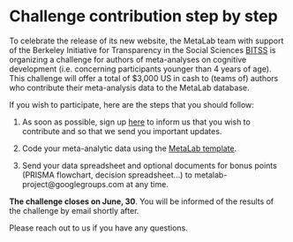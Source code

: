 # Challenge contribution step by step

To celebrate the release of its new website, the MetaLab team with support of the Berkeley Initiative for Transparency in the Social Sciences [BITSS](http://bitss.org/) is organizing a challenge for authors of meta-analyses on cognitive development (i.e. concerning participants younger than 4 years of age). This challenge will offer a total of $3,000 US in cash to (teams of) authors who contribute their meta-analysis data to the MetaLab database. 

If you wish to participate, here are the steps that you should follow:

1. As soon as possible, sign up [here](https://docs.google.com/forms/d/1YtZr2gBulKdT7DkmHkUj1MPyjy_bwS6tDw1MigoOQ1Y/edit) to inform us that you wish to contribute and so that we send you important updates. 

2. Code your meta-analytic data using the [MetaLab template](https://docs.google.com/spreadsheets/d/12Y_2BcFSu48t0F8a_xrY1Ro2fJoCIV1h8O627WNcrjY/edit).

3. Send your data spreadsheet and optional documents for bonus points (PRISMA flowchart, decision spreadsheet…) to metalab-project@googlegroups.com at any time. 

**The challenge closes on June, 30**. You will be informed of the results of the challenge by email shortly after.

Please reach out to us if you have any questions.
